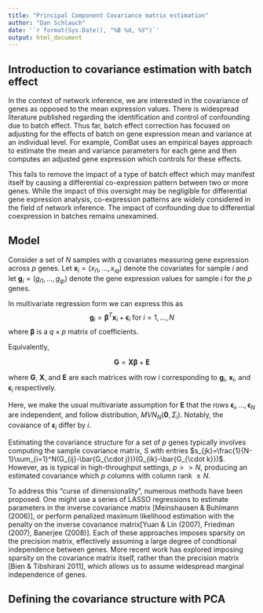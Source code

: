 ```yaml
---
title: "Principal Component Covariance matrix estimation"
author: "Dan Schlauch"
date: '`r format(Sys.Date(), "%B %d, %Y")`'
output: html_document
---
```


## Introduction to covariance estimation with batch effect 

In the context of network inference, we are interested in the covariance of genes as opposed to the mean expression values.  There is widespread literature published regarding the identification and control of confounding due to batch effect.  Thus far, batch effect correction has focused on adjusting for the effects of batch on gene expression mean and variance at an individual level.  For example, ComBat uses an empirical bayes approach to estimate the mean and variance parameters for each gene and then computes an adjusted gene expression which controls for these effects. 

This fails to remove the impact of a type of batch effect which may manifest itself by causing a differential co-expression pattern between two or more genes.  While the impact of this oversight may be negligible for differential gene expression analysis, co-expression patterns are widely considered in the field of network inference.  The impact of confounding due to differential coexpression in batches remains unexamined.

## Model

Consider a set of $N$ samples with $q$ covariates measuring gene expression across $p$ genes.  Let $\textbf{x}_i=(x_{i1},\dots,x_{iq})$ denote the covariates for sample $i$ and let $\textbf{g}_i=(g_{i1},\dots,g_{ip})$ denote the gene expression values for sample $i$ for the $p$ genes.

In multivariate regression form we can express this as 
$$\textbf{g}_i= \mathbf{\beta}^T\textbf{x}_i+\mathbf{\epsilon}_i \text{  for } i=1,\dots,N$$ 
where $\mathbf{\beta}$ is a $q\times p$ matrix of coefficients.

Equivalently,

$$\textbf{G}= \textbf{X}\mathbf{\beta}+\mathbf{E} $$

where $\textbf{G}$, $\textbf{X}$, and $\textbf{E}$ are each matrices with row $i$ corresponding to $\textbf{g}_i$, $\mathbf{x}_i$, and $\mathbf{\epsilon}_i$ respectively.

Here, we make the usual multivariate assumption for $\textbf{E}$ that the rows $\mathbf{\epsilon}_i,\dots,\mathbf{\epsilon}_N$ are independent, and follow distribution, $MVN_N(\mathbf{0},\Sigma_i)$.  Notably, the covaiance of $\mathbf{\epsilon}_i$ differ by $i$.

Estimating the covariance structure for a set of $p$ genes typically involves computing the sample covariance matrix, $S$ with entries  $s_{jk}=\frac{1}{N-1}\sum_{i=1}^N(G_{ij}-\bar{G_{\cdot j}})(G_{ik}-\bar{G_{\cdot k}})$.  However, as is typical in high-throughput settings, $p>>N$, producing an estimated covariance which $p$ columns with column rank $\le{N}$.

To address this "curse of dimensionality", numerous methods have been proposed.  One might use a series of LASSO regressions to estimate parameters in the inverse covariance matrix [Meinshausen & Buhlmann (2006)], or perform penalized maximum likelihood estimation with the penalty on the inverse covariance matrix[Yuan & Lin (2007), Friedman (2007), Banerjee (2008)].  Each of these approaches imposes sparsity on the precision matrix, effectively assuming a large degree of condtional independence between genes. More recent work has explored imposing sparsity on the covariance matrix itself, rather than the precision matrix [Bien & Tibshirani 2011], which allows us to assume widespread marginal independence of genes.



## Defining the covariance structure with PCA
